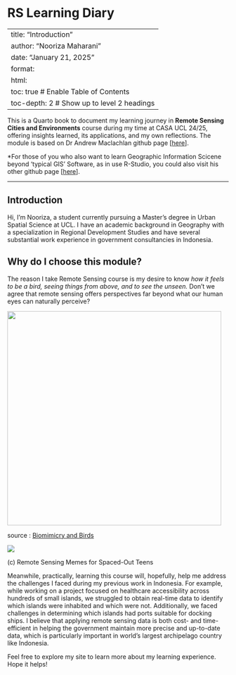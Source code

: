 # RS Learning Diary

---
title: "Introduction"
author: "Nooriza Maharani"
date: "January 21, 2025"
format:
  html:
    toc: true    # Enable Table of Contents
    toc-depth: 2 # Show up to level 2 headings
---

This is a Quarto book to document my learning journey in **Remote Sensing Cities and Environments** course during my time at CASA UCL 24/25, offering insights learned, its applications, and my own reflections. The module is based on Dr Andrew Maclachlan github page \[[here](https://andrewmaclachlan.github.io/CASA0023/.)\].

\*For those of you who also want to learn Geographic Information Scicene beyond 'typical GIS' Software, as in use R-Studio, you could also visit his other github page \[[here](https://andrewmaclachlan.github.io/CASA0005repo/index.html)\].

------------------------------------------------------------------------

## Introduction

Hi, I’m Nooriza, a student currently pursuing a Master's degree in Urban Spatial Science at UCL. I have an academic background in Geography with a specialization in Regional Development Studies and have several substantial work experience in government consultancies in Indonesia.

## Why do I choose this module?

The reason I take Remote Sensing course is my desire to know *how it feels to be a bird, seeing things from above, and to see the unseen.* Don't we agree that remote sensing offers perspectives far beyond what our human eyes can naturally perceive?

![](images/clipboard-2217286199.png){width="487"}

source : [Biomimicry and Birds](https://chirpforbirds.com/nature-advocacy/biomimicry-and-birds/)

![](images/ggd7oxp59qb31.jpeg)

\(c\) Remote Sensing Memes for Spaced-Out Teens

Meanwhile, practically, learning this course will, hopefully, help me address the challenges I faced during my previous work in Indonesia. For example, while working on a project focused on healthcare accessibility across hundreds of small islands, we struggled to obtain real-time data to identify which islands were inhabited and which were not. Additionally, we faced challenges in determining which islands had ports suitable for docking ships. I believe that applying remote sensing data is both cost- and time-efficient in helping the government maintain more precise and up-to-date data, which is particularly important in world's largest archipelago country like Indonesia.

Feel free to explore my site to learn more about my learning experience. Hope it helps!
